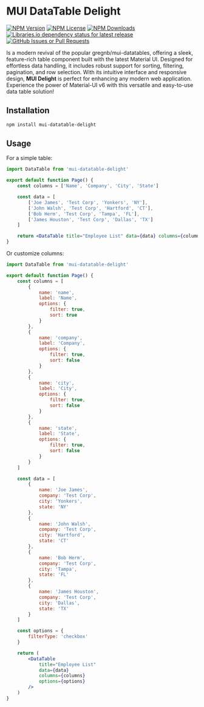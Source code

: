 
# MUI DataTable Delight

[![NPM Version](https://img.shields.io/npm/v/mui-datatable-delight)](https://npmjs.com/mui-datatable-delight)
[![NPM License](https://img.shields.io/npm/l/mui-datatable-delight)](https://raw.githubusercontent.com/sensasi-delight/mui-datatable-delight/refs/heads/next/LICENSE)
[![NPM Downloads](https://img.shields.io/npm/dw/mui-datatable-delight)](https://www.npmjs.com/package/mui-datatable-delight?activeTab=versions)
[![Libraries.io dependency status for latest release](https://img.shields.io/librariesio/release/npm/mui-datatable-delight)](https://www.npmjs.com/package/mui-datatable-delight?activeTab=dependencies)
[![GitHub Issues or Pull Requests](https://img.shields.io/github/issues/sensasi-delight/mui-datatable-delight)](https://github.com/sensasi-delight/mui-datatable-delight/issues)

Is a modern revival of the popular <LinkNewTab href="https://github.com/gregnb/mui-datatables">gregnb/mui-datatables</LinkNewTab>, offering a sleek, feature-rich table component built with the latest <LinkNewTab href="https://mui.com/material-ui">Material UI</LinkNewTab>. Designed for effortless data handling, it includes robust support for sorting, filtering, pagination, and row selection. With its intuitive interface and responsive design, **MUI <InlineCode text="<DataTable/>" bg /> Delight** is perfect for enhancing any modern web application. Experience the power of Material-UI v6 with this versatile and easy-to-use data table solution!

## Installation

```bash
npm install mui-datatable-delight
```

## Usage

For a simple table:

```jsx
import DataTable from 'mui-datatable-delight'

export default function Page() {
    const columns = ['Name', 'Company', 'City', 'State']

    const data = [
        ['Joe James', 'Test Corp', 'Yonkers', 'NY'],
        ['John Walsh', 'Test Corp', 'Hartford', 'CT'],
        ['Bob Herm', 'Test Corp', 'Tampa', 'FL'],
        ['James Houston', 'Test Corp', 'Dallas', 'TX']
    ]

    return <DataTable title="Employee List" data={data} columns={columns} />
}
```

Or customize columns:

```jsx
import DataTable from 'mui-datatable-delight'

export default function Page() {
    const columns = [
        {
            name: 'name',
            label: 'Name',
            options: {
                filter: true,
                sort: true
            }
        },
        {
            name: 'company',
            label: 'Company',
            options: {
                filter: true,
                sort: false
            }
        },
        {
            name: 'city',
            label: 'City',
            options: {
                filter: true,
                sort: false
            }
        },
        {
            name: 'state',
            label: 'State',
            options: {
                filter: true,
                sort: false
            }
        }
    ]

    const data = [
        {
            name: 'Joe James',
            company: 'Test Corp',
            city: 'Yonkers',
            state: 'NY'
        },
        {
            name: 'John Walsh',
            company: 'Test Corp',
            city: 'Hartford',
            state: 'CT'
        },
        {
            name: 'Bob Herm',
            company: 'Test Corp',
            city: 'Tampa',
            state: 'FL'
        },
        {
            name: 'James Houston',
            company: 'Test Corp',
            city: 'Dallas',
            state: 'TX'
        }
    ]

    const options = {
        filterType: 'checkbox'
    }

    return (
        <DataTable
            title="Employee List"
            data={data}
            columns={columns}
            options={options}
        />
    )
}
```
